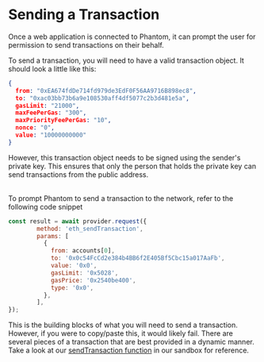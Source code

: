 # Sending a Transaction

Once a web application is connected to Phantom, it can prompt the user for permission to send transactions on their behalf.

To send a transaction, you will need to have a valid transaction object. It should look a little like this:

```json
{
  from: "0xEA674fdDe714fd979de3EdF0F56AA9716B898ec8",
  to: "0xac03bb73b6a9e108530aff4df5077c2b3d481e5a",
  gasLimit: "21000",
  maxFeePerGas: "300",
  maxPriorityFeePerGas: "10",
  nonce: "0",
  value: "10000000000"
}
```

However, this transaction object needs to be signed using the sender's private key. This ensures that only the person that holds the private key can send transactions from the public address.

\
To prompt Phantom to send a transaction to the network, refer to the following code snippet

```javascript
const result = await provider.request({
        method: 'eth_sendTransaction',
        params: [
          {
            from: accounts[0],
            to: '0x0c54FcCd2e384b4BB6f2E405Bf5Cbc15a017AaFb',
            value: '0x0',
            gasLimit: '0x5028',
            gasPrice: '0x2540be400',
            type: '0x0',
          },
        ],
});
```

This is the building blocks of what you will need to send a transaction. However, if you were to copy/paste this, it would likely fail. There are several pieces of a transaction that are best provided in a dynamic manner. Take a look at our [sendTransaction function](https://github.com/phantom-labs/eth_sandbox/blob/main/src/utils/sendTransaction.ts) in our sandbox for reference.
